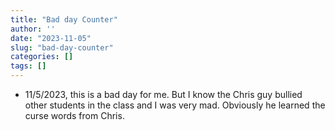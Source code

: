 ```yaml
---
title: "Bad day Counter"
author: ''
date: "2023-11-05"
slug: "bad-day-counter"
categories: []
tags: []
---
```


- 11/5/2023, this is a bad day for me. But I know the Chris guy bullied other students in the class and I was very mad. Obviously he learned the curse words from Chris.